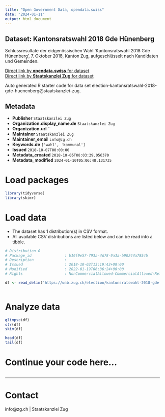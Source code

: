 ```yaml
---
title: "Open Government Data, opendata.swiss"
date: "2024-01-11"
output: html_document
---
```


## Dataset: Kantonsratswahl 2018 Gde Hünenberg

Schlussresultate der eidgenössischen Wahl 'Kantonsratswahl 2018 Gde Hünenberg', 7. Oktober 2018, Kanton Zug, aufgeschlüsselt nach Kandidaten und Gemeinden.

[Direct link by **opendata.swiss** for dataset](https://opendata.swiss/de/dataset/kantonsratswahl-2018-gde-hunenberg)<br>
[Direct link by **Staatskanzlei Zug** for dataset](https://wab.zug.ch/election/kantonsratswahl-2018-gde-huenenberg/data)

Auto generated R starter code for data set election-kantonsratswahl-2018-gde-huenenberg@staatskanzlei-zug.

## Metadata

- **Publisher** `Staatskanzlei Zug`
- **Organization.display_name.de** `Staatskanzlei Zug`
- **Organization.url** ``
- **Maintainer** `Staatskanzlei Zug`
- **Maintainer_email** `info@zg.ch`
- **Keywords.de** `['wahl', 'kommunal']`
- **Issued** `2018-10-07T00:00:00`
- **Metadata_created** `2018-10-05T00:03:29.056370`
- **Metadata_modified** `2024-01-10T05:06:48.131735`


# Load packages

```r

library(tidyverse)
library(skimr)

```

# Load data

-   The dataset has 1 distribution(s) in CSV format.
-   All available CSV distributions are listed below and can be read into a tibble.

```r

# Distribution 0
# Package_id               : b16f9e57-793a-4d78-9a3a-b90244a7854b
# Description              : 
# Issued                   : 2018-10-02T13:19:42+00:00
# Modified                 : 2022-01-19T06:36:24+00:00
# Rights                   : NonCommercialAllowed-CommercialAllowed-ReferenceRequired

df <- read_delim('https://wab.zug.ch/election/kantonsratswahl-2018-gde-huenenberg/data-csv')



```

# Analyze data

```r

glimpse(df)
str(df)
skim(df)

head(df)
tail(df)

```

# Continue your code here...

```r

```

------------------------------------------------------------------------

# Contact

info@zg.ch | Staatskanzlei Zug

